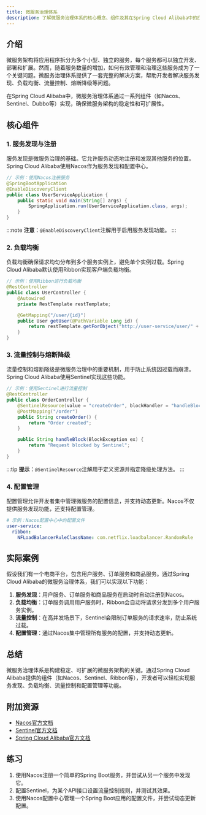 ```yaml
---
title: 微服务治理体系
description: 了解微服务治理体系的核心概念、组件及其在Spring Cloud Alibaba中的应用，帮助初学者掌握微服务架构的治理机制。
---
```


## 介绍

微服务架构将应用程序拆分为多个小型、独立的服务，每个服务都可以独立开发、部署和扩展。然而，随着服务数量的增加，如何有效管理和治理这些服务成为了一个关键问题。微服务治理体系提供了一套完整的解决方案，帮助开发者解决服务发现、负载均衡、流量控制、熔断降级等问题。

在Spring Cloud Alibaba中，微服务治理体系通过一系列组件（如Nacos、Sentinel、Dubbo等）实现，确保微服务架构的稳定性和可扩展性。

## 核心组件

### 1. 服务发现与注册

服务发现是微服务治理的基础。它允许服务动态地注册和发现其他服务的位置。Spring Cloud Alibaba使用Nacos作为服务发现和配置中心。

```java
// 示例：使用Nacos注册服务
@SpringBootApplication
@EnableDiscoveryClient
public class UserServiceApplication {
    public static void main(String[] args) {
        SpringApplication.run(UserServiceApplication.class, args);
    }
}
```

:::note
**注意**：`@EnableDiscoveryClient`注解用于启用服务发现功能。
:::

### 2. 负载均衡

负载均衡确保请求均匀分布到多个服务实例上，避免单个实例过载。Spring Cloud Alibaba默认使用Ribbon实现客户端负载均衡。

```java
// 示例：使用Ribbon进行负载均衡
@RestController
public class UserController {
    @Autowired
    private RestTemplate restTemplate;

    @GetMapping("/user/{id}")
    public User getUser(@PathVariable Long id) {
        return restTemplate.getForObject("http://user-service/user/" + id, User.class);
    }
}
```

### 3. 流量控制与熔断降级

流量控制和熔断降级是微服务治理中的重要机制，用于防止系统因过载而崩溃。Spring Cloud Alibaba使用Sentinel实现这些功能。

```java
// 示例：使用Sentinel进行流量控制
@RestController
public class OrderController {
    @SentinelResource(value = "createOrder", blockHandler = "handleBlock")
    @PostMapping("/order")
    public String createOrder() {
        return "Order created";
    }

    public String handleBlock(BlockException ex) {
        return "Request blocked by Sentinel";
    }
}
```

:::tip
**提示**：`@SentinelResource`注解用于定义资源并指定降级处理方法。
:::

### 4. 配置管理

配置管理允许开发者集中管理微服务的配置信息，并支持动态更新。Nacos不仅提供服务发现功能，还支持配置管理。

```yaml
# 示例：Nacos配置中心中的配置文件
user-service:
  ribbon:
    NFLoadBalancerRuleClassName: com.netflix.loadbalancer.RandomRule
```

## 实际案例

假设我们有一个电商平台，包含用户服务、订单服务和商品服务。通过Spring Cloud Alibaba的微服务治理体系，我们可以实现以下功能：

1. **服务发现**：用户服务、订单服务和商品服务在启动时自动注册到Nacos。
2. **负载均衡**：订单服务调用用户服务时，Ribbon会自动将请求分发到多个用户服务实例。
3. **流量控制**：在高并发场景下，Sentinel会限制订单服务的请求速率，防止系统过载。
4. **配置管理**：通过Nacos集中管理所有服务的配置，并支持动态更新。

## 总结

微服务治理体系是构建稳定、可扩展的微服务架构的关键。通过Spring Cloud Alibaba提供的组件（如Nacos、Sentinel、Ribbon等），开发者可以轻松实现服务发现、负载均衡、流量控制和配置管理等功能。

## 附加资源

- [Nacos官方文档](https://nacos.io/zh-cn/docs/what-is-nacos.html)
- [Sentinel官方文档](https://sentinelguard.io/zh-cn/docs/introduction.html)
- [Spring Cloud Alibaba官方文档](https://spring.io/projects/spring-cloud-alibaba)

## 练习

1. 使用Nacos注册一个简单的Spring Boot服务，并尝试从另一个服务中发现它。
2. 配置Sentinel，为某个API接口设置流量控制规则，并测试其效果。
3. 使用Nacos配置中心管理一个Spring Boot应用的配置文件，并尝试动态更新配置。
